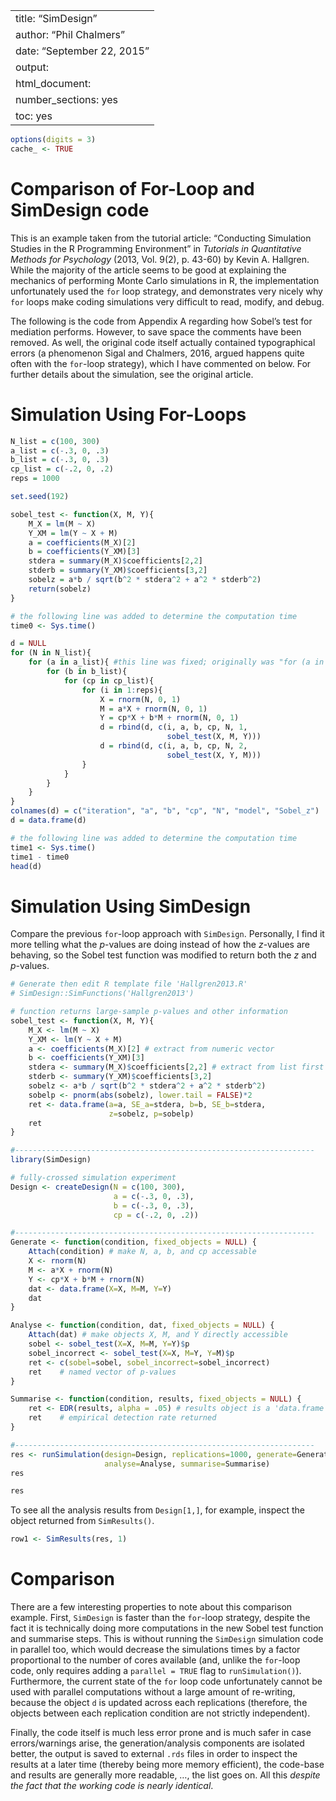 %\VignetteIndexEntry{SimDesign}
%\VignetteEngine{knitr::knitr}
---
title: "SimDesign"
author: "Phil Chalmers"
date: "September 22, 2015"
output:
  html_document:
    number_sections: yes
    toc: yes
---

```r
options(digits = 3)
cache_ <- TRUE
```


# Comparison of For-Loop and SimDesign code

This is an example taken from the tutorial article: "Conducting Simulation Studies in the
R Programming Environment" in *Tutorials in Quantitative Methods for Psychology*
(2013, Vol. 9(2), p. 43-60) by Kevin A. Hallgren. While the majority of the article seems to be good at explaining the mechanics of performing Monte Carlo simulations in R, the implementation unfortunately used the `for` loop strategy, and demonstrates very nicely why `for` loops make coding simulations very difficult to read, modify, and debug. 

The following is the code from Appendix A regarding how Sobel's test for mediation performs. However, to save space the comments have been removed. As well, the original code itself actually contained typographical errors (a phenomenon Sigal and Chalmers, 2016, argued happens quite often with the `for`-loop strategy), which I have commented on below. For further details about the simulation, see the original article. 

# Simulation Using For-Loops

```r
N_list = c(100, 300)
a_list = c(-.3, 0, .3)
b_list = c(-.3, 0, .3)
cp_list = c(-.2, 0, .2) 
reps = 1000

set.seed(192)

sobel_test <- function(X, M, Y){
    M_X = lm(M ~ X)
    Y_XM = lm(Y ~ X + M)
    a = coefficients(M_X)[2]
    b = coefficients(Y_XM)[3]
    stdera = summary(M_X)$coefficients[2,2] 
    stderb = summary(Y_XM)$coefficients[3,2]
    sobelz = a*b / sqrt(b^2 * stdera^2 + a^2 * stderb^2) 
    return(sobelz)
}

# the following line was added to determine the computation time
time0 <- Sys.time()

d = NULL
for (N in N_list){
    for (a in a_list){ #this line was fixed; originally was "for (a in 1:a_list){"
        for (b in b_list){
            for (cp in cp_list){
                for (i in 1:reps){
                    X = rnorm(N, 0, 1)
                    M = a*X + rnorm(N, 0, 1)
                    Y = cp*X + b*M + rnorm(N, 0, 1)
                    d = rbind(d, c(i, a, b, cp, N, 1,
                                   sobel_test(X, M, Y)))
                    d = rbind(d, c(i, a, b, cp, N, 2,
                                   sobel_test(X, Y, M)))
                }
            }
        }
    }
}
colnames(d) = c("iteration", "a", "b", "cp", "N", "model", "Sobel_z")
d = data.frame(d)

# the following line was added to determine the computation time
time1 <- Sys.time()
time1 - time0
head(d)
```

# Simulation Using SimDesign

Compare the previous `for`-loop approach with `SimDesign`. Personally, I find it more telling what the $p$-values are doing instead of how the $z$-values are behaving, so the Sobel test function was modified to return both the $z$ and $p$-values.

```r
# Generate then edit R template file 'Hallgren2013.R'
# SimDesign::SimFunctions('Hallgren2013')

# function returns large-sample p-values and other information
sobel_test <- function(X, M, Y){
    M_X <- lm(M ~ X)
    Y_XM <- lm(Y ~ X + M)
    a <- coefficients(M_X)[2] # extract from numeric vector
    b <- coefficients(Y_XM)[3]
    stdera <- summary(M_X)$coefficients[2,2] # extract from list first then matrix 
    stderb <- summary(Y_XM)$coefficients[3,2]
    sobelz <- a*b / sqrt(b^2 * stdera^2 + a^2 * stderb^2)
    sobelp <- pnorm(abs(sobelz), lower.tail = FALSE)*2
    ret <- data.frame(a=a, SE_a=stdera, b=b, SE_b=stdera, 
                      z=sobelz, p=sobelp)
    ret
}

#-------------------------------------------------------------------
library(SimDesign)

# fully-crossed simulation experiment
Design <- createDesign(N = c(100, 300),
                       a = c(-.3, 0, .3),
                       b = c(-.3, 0, .3),
                       cp = c(-.2, 0, .2))

#-------------------------------------------------------------------
Generate <- function(condition, fixed_objects = NULL) {
    Attach(condition) # make N, a, b, and cp accessable
    X <- rnorm(N)
    M <- a*X + rnorm(N)
    Y <- cp*X + b*M + rnorm(N)
    dat <- data.frame(X=X, M=M, Y=Y) 
    dat    
}

Analyse <- function(condition, dat, fixed_objects = NULL) {
    Attach(dat) # make objects X, M, and Y directly accessible
    sobel <- sobel_test(X=X, M=M, Y=Y)$p      
    sobel_incorrect <- sobel_test(X=X, M=Y, Y=M)$p    
    ret <- c(sobel=sobel, sobel_incorrect=sobel_incorrect) 
    ret    # named vector of p-values
}

Summarise <- function(condition, results, fixed_objects = NULL) {
    ret <- EDR(results, alpha = .05) # results object is a 'data.frame'
    ret    # empirical detection rate returned
}

#-------------------------------------------------------------------
res <- runSimulation(design=Design, replications=1000, generate=Generate, 
                     analyse=Analyse, summarise=Summarise)
res
```

```r
res
```

To see all the analysis results from `Design[1,]`, for example, inspect the object returned from `SimResults()`.

```r
row1 <- SimResults(res, 1)
```

# Comparison

There are a few interesting properties to note about this comparison example. First, `SimDesign` is faster than the `for`-loop strategy, despite the fact it is technically doing more computations in the new Sobel test function and summarise steps. This is without running the `SimDesign` simulation code in parallel too, which would decrease the simulations times by a factor proportional to the number of cores available (and, unlike the `for`-loop code, only requires adding a `parallel = TRUE` flag to `runSimulation()`). Furthermore, the current state of the `for` loop code unfortunately cannot be used with parallel computations without a large amount of re-writing, because the object `d` is updated across each replications (therefore, the objects between each replication condition are not strictly independent).

Finally, the code itself is much less error prone and is much safer in case errors/warnings arise, the generation/analysis components are isolated better, the output is saved to external `.rds` files in order to inspect the results at a later time (thereby being more memory efficient), the code-base and results are generally more readable, ..., the list goes on. All this *despite the fact that the working code is nearly identical*. 